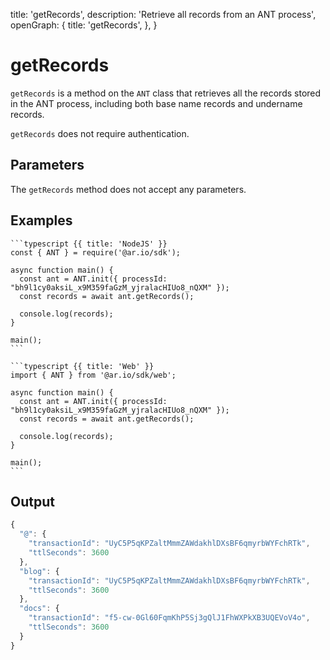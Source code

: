 
  title: 'getRecords',
  description: 'Retrieve all records from an ANT process',
  openGraph: {
    title: 'getRecords',
  },
}

<HeroPattern />

# getRecords

`getRecords` is a method on the `ANT` class that retrieves all the records stored in the ANT process, including both base name records and undername records.

`getRecords` does not require authentication.

## Parameters

The `getRecords` method does not accept any parameters.

## Examples

<CodeGroup title="getRecords">

    ```typescript {{ title: 'NodeJS' }}
    const { ANT } = require('@ar.io/sdk');

    async function main() {
      const ant = ANT.init({ processId: "bh9l1cy0aksiL_x9M359faGzM_yjralacHIUo8_nQXM" });
      const records = await ant.getRecords();

      console.log(records);
    }

    main();
    ```

    ```typescript {{ title: 'Web' }}
    import { ANT } from '@ar.io/sdk/web';

    async function main() {
      const ant = ANT.init({ processId: "bh9l1cy0aksiL_x9M359faGzM_yjralacHIUo8_nQXM" });
      const records = await ant.getRecords();

      console.log(records);
    }

    main();
    ```

</CodeGroup>

## Output

```js
{
  "@": {
    "transactionId": "UyC5P5qKPZaltMmmZAWdakhlDXsBF6qmyrbWYFchRTk",
    "ttlSeconds": 3600
  },
  "blog": {
    "transactionId": "UyC5P5qKPZaltMmmZAWdakhlDXsBF6qmyrbWYFchRTk",
    "ttlSeconds": 3600
  },
  "docs": {
    "transactionId": "f5-cw-0Gl60FqmKhP5Sj3gQlJ1FhWXPkXB3UQEVoV4o",
    "ttlSeconds": 3600
  }
}
```
